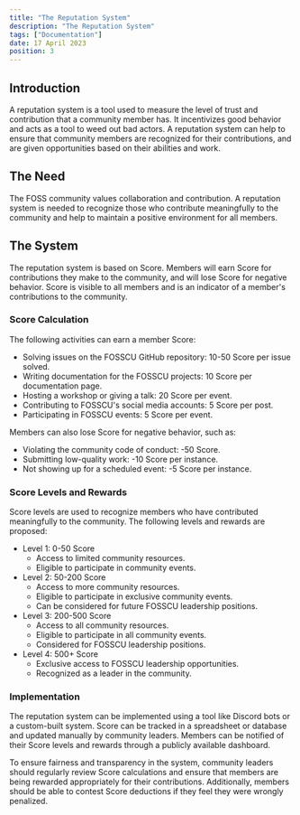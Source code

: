 ```yaml
---
title: "The Reputation System"
description: "The Reputation System"
tags: ["Documentation"]
date: 17 April 2023
position: 3
---
```


## Introduction

A reputation system is a tool used to measure the level of trust and contribution that a community member has. It incentivizes good behavior and acts as a tool to weed out bad actors. A reputation system can help to ensure that community members are recognized for their contributions, and are given opportunities based on their abilities and work.

## The Need

The FOSS community values collaboration and contribution. A reputation system is needed to recognize those who contribute meaningfully to the community and help to maintain a positive environment for all members.

## The System

The reputation system is based on Score. Members will earn Score for contributions they make to the community, and will lose Score for negative behavior. Score is visible to all members and is an indicator of a member's contributions to the community.

### Score Calculation

The following activities can earn a member Score:

*   Solving issues on the FOSSCU GitHub repository: 10-50 Score per issue solved.
*   Writing documentation for the FOSSCU projects: 10 Score per documentation page.
*   Hosting a workshop or giving a talk: 20 Score per event.
*   Contributing to FOSSCU's social media accounts: 5 Score per post.
*   Participating in FOSSCU events: 5 Score per event.

Members can also lose Score for negative behavior, such as:

*   Violating the community code of conduct: -50 Score.
*   Submitting low-quality work: -10 Score per instance.
*   Not showing up for a scheduled event: -5 Score per instance.

### Score Levels and Rewards

Score levels are used to recognize members who have contributed meaningfully to the community. The following levels and rewards are proposed:

*   Level 1: 0-50 Score
    *   Access to limited community resources.
    *   Eligible to participate in community events.
*   Level 2: 50-200 Score
    *   Access to more community resources.
    *   Eligible to participate in exclusive community events.
    *   Can be considered for future FOSSCU leadership positions.
*   Level 3: 200-500 Score
    *   Access to all community resources.
    *   Eligible to participate in all community events.
    *   Considered for FOSSCU leadership positions.
*   Level 4: 500+ Score
    *   Exclusive access to FOSSCU leadership opportunities.
    *   Recognized as a leader in the community.

### Implementation

The reputation system can be implemented using a tool like Discord bots or a custom-built system. Score can be tracked in a spreadsheet or database and updated manually by community leaders. Members can be notified of their Score levels and rewards through a publicly available dashboard.

To ensure fairness and transparency in the system, community leaders should regularly review Score calculations and ensure that members are being rewarded appropriately for their contributions. Additionally, members should be able to contest Score deductions if they feel they were wrongly penalized.
